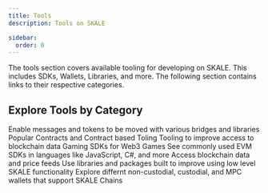 ```yaml
---
title: Tools
description: Tools on SKALE

sidebar:
  order: 0
---
```



The tools section covers available tooling for developing on SKALE. This includes SDKs, Wallets, Libraries, and more. The following section contains links to their respective categories.

## Explore Tools by Category

<CardGrid>
	<a style="text-decoration: none;"href="/tools/bridges">
		<Card title="Bridges">
			Enable messages and tokens to be moved with various bridges and libraries
		</Card>
	</a>
	<a style="text-decoration: none;"href="/tools/contracts">
		<Card title="Contracts">
			Popular Contracts and Contract based Toling
		</Card>
	</a>
	<a style="text-decoration: none;"href="/tools/data">
		<Card title="Data & Indexers">
			Tooling to improve access to blockchain data
		</Card>
	</a>
	<a style="text-decoration: none;"href="/tools/gaming">
		<Card title="Gaming SDKs">
			Gaming SDKs for Web3 Games
		</Card>
	</a>
	<a style="text-decoration: none;"href="/tools/libaries">
		<Card title="EVM Libraries">
			See commonly used EVM SDKs in languages like JavaScript, C#, and more
		</Card>
	</a>
	<a style="text-decoration: none;"href="/tools/oracles">
		<Card title="Oracles">
			Access blockchain data and price feeds
		</Card>
	</a>
	<a style="text-decoration: none;"href="/tools/skale">
		<Card title="SKALE Specifc">
			Use libraries and packages built to improve using low level SKALE functionality
		</Card>
	</a>
	<a style="text-decoration: none;"href="/tools/wallets">
		<Card title="Wallets">
			Explore differnt non-custodial, custodial, and MPC wallets that support SKALE Chains
		</Card>
	</a>
</CardGrid>
